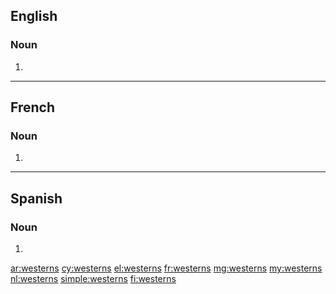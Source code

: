 {{also|Westerns}}
==English==

===Noun===
{{head|en|noun plural form}}

# {{plural of|western|lang=en}}

----

==French==

===Noun===
{{head|fr|noun plural form|g=m}}

# {{plural of|western|lang=fr}}
----
==Spanish==

===Noun===
{{head|es|noun form}}

# {{plural of|western|lang=es}}

[[ar:westerns]]
[[cy:westerns]]
[[el:westerns]]
[[fr:westerns]]
[[mg:westerns]]
[[my:westerns]]
[[nl:westerns]]
[[simple:westerns]]
[[fi:westerns]]